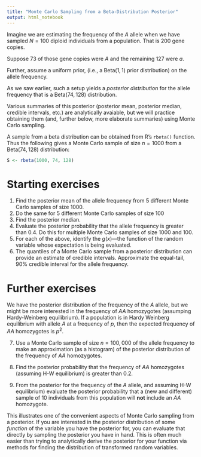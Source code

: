 ```yaml
---
title: "Monte Carlo Sampling from a Beta-Distribution Posterior"
output: html_notebook
---
```



Imagine we are estimating the frequency of the $A$ allele when we have sampled $N=100$ diploid
individuals from a population.  That is 200 gene copies.

Suppose 73 of those gene copies were $A$ and the remaining 127 were $a$.

Further, assume a uniform prior, (i.e., a $\mathrm{Beta}(1,1)$ prior distribution)
on the allele frequency.

As we saw earlier, such a setup yields a _posterior distribution_ for the
allele frequency that is a $\mathrm{Beta}(74, 128)$ distribution.

Various summaries of this posterior (posterior mean, posterior median,
credible intervals, etc.) are analytically avaiable, but we will practice
obtaining them (and, further below, more elaborate summaries) using Monte
Carlo sampling.

A sample from a beta distribution can be obtained from R's `rbeta()` function.
Thus the following gives a Monte Carlo sample of size $n = 1000$ from a
$\mathrm{Beta}(74,128)$ distribution:
```r
S <- rbeta(1000, 74, 128)
```

# Starting exercises

1. Find the posterior mean of the allele frequency from 5 different Monte Carlo samples of size 1000.
1. Do the same for 5 different Monte Carlo samples of size 100
1. Find the posterior median.
1. Evaluate the posterior probability that the allele frequency is greater than 0.4.  Do this
for multiple Monte Carlo samples of size 1000 and 100.
1. For each of the above, identify the $g(x)$---the function of the random variable whose expectation
is being evaluated.
1. The quantiles of a Monte Carlo sample from a posterior distribution can provide an estimate of credible intervals.
Approximate the equal-tail, 90% credible interval for the allele frequency.

# Further exercises

We have the posterior distribution of the frequency of the $A$ allele, but we might be
more interested in the frequency of $AA$ homozygotes (assumping Hardy-Weinberg equilibrium).
If a population is in Hardy Weinberg equilibrium with allele $A$ at a frequency of $p$, then
the expected frequency of $AA$ homozygotes is $p^2$.  

7. Use a Monte Carlo sample of size $n = 100,000$ of the allele frequency to make an approximation (as a
histogram) of the posterior distribution of the frequency of $AA$ homozygotes.

1. Find the posterior probability that the frequency of $AA$ homozygotes (assuming H-W equilibrium)
is greater than 0.2.


1. From the posterior for the frequency of the $A$ allele, and assuming H-W equilibrium) evaluate
the posterior probability that a (new and different) sample of 10 individuals from this population will **not** include
an $AA$ homozygote.

This illustrates one of the convenient aspects of Monte Carlo sampling from a posterior.  If you are
interested in the posterior distribution of some _function_ of the variable you have the posterior
for, you can evaluate that directly by sampling the posterior you have in hand.  This is often much
easier than trying to analytically derive the posterior for your function via methods for finding the
distribution of transformed random variables.